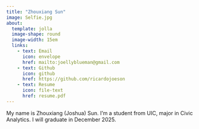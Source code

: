 ```yaml
---
title: "Zhouxiang Sun"
image: Selfie.jpg
about: 
  template: jolla
  image-shape: round
  image-width: 15em
  links: 
    - text: Email
      icon: envelope
      href: mailto:joellyblueman@gmail.com
    - text: Github
      icon: github
      href: https://github.com/ricardojoeson
    - text: Resume
      icon: file-text
      href: resume.pdf
---
```


My name is Zhouxiang (Joshua) Sun. I'm a student from
UIC, major in Civic Analytics.
I will graduate in December 2025.
